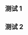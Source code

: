 {{Testcases notice}}

== 测试 1 ==
{{Testcase table
| name          = 德利布拉托沙地特別自然保護區
| other_name    = {{lang|sr|Делиблатска пешчара}}<br />''Deliblatska peščara''
| photo         = Deliblato Sands, Foggy morning.jpg
| photo_caption = 德利布拉托沙地特別自然保護區
| map           = Serbia
| map_width     = 230
| map_caption   = 位于塞尔维亚
| coordinates   = {{coord|44|53|01|N|21|05|33|E|type:mountain_scale:100000|format=dms|display=inline,title}}
| location      = [[塞尔维亚]][[伏伊伏丁那]][[巴納特]]
| elevation_m   = 250
| area          = {{convert|300|sqkm|abbr=on}}
}}

== 测试 2 ==
{{Testcase table}}